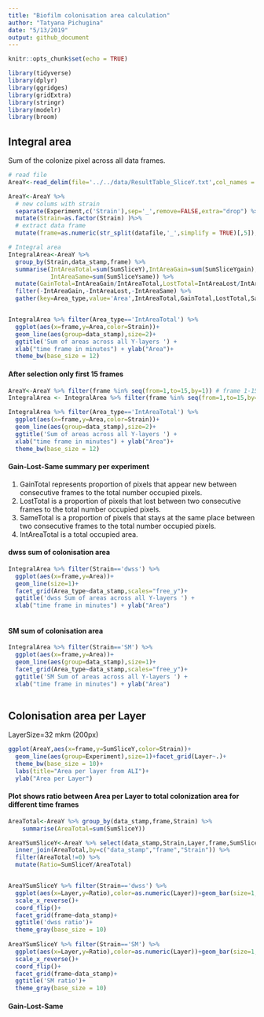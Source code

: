 ```yaml
---
title: "Biofilm colonisation area calculation"
author: "Tatyana Pichugina"
date: "5/13/2019"
output: github_document
---
```


```r
knitr::opts_chunk$set(echo = TRUE)

library(tidyverse)
library(dplyr)
library(ggridges)
library(gridExtra)
library(stringr)
library(modelr)
library(broom)
```


## Integral area
Sum of the colonize pixel across all data frames.


```r
# read file 
AreaY<-read_delim(file='../../data/ResultTable_SliceY.txt',col_names = TRUE,delim=',')

AreaY<-AreaY %>% 
  # new colums with strain
  separate(Experiment,c('Strain'),sep='_',remove=FALSE,extra="drop") %>%
  mutate(Strain=as.factor(Strain) )%>%
  # extract data frame
  mutate(frame=as.numeric(str_split(datafile,'_',simplify = TRUE)[,5]),data_stamp=as.numeric(str_split(datafile,'_',simplify = TRUE)[,3]))

# Integral area
IntegralArea<-AreaY %>%
  group_by(Strain,data_stamp,frame) %>%
  summarise(IntAreaTotal=sum(SumSliceY),IntAreaGain=sum(SumSliceYgain),IntAreaLost=sum(SumSliceYlost),
            IntAreaSame=sum(SumSliceYsame)) %>%
  mutate(GainTotal=IntAreaGain/IntAreaTotal,LostTotal=IntAreaLost/IntAreaTotal,SameTotal=IntAreaSame/IntAreaTotal) %>%
  filter(-IntAreaGain,-IntAreaLost,-IntAreaSame) %>%
  gather(key=Area_type,value='Area',IntAreaTotal,GainTotal,LostTotal,SameTotal,factor_key = TRUE) 


IntegralArea %>% filter(Area_type=='IntAreaTotal') %>% 
  ggplot(aes(x=frame,y=Area,color=Strain))+
  geom_line(aes(group=data_stamp),size=2)+
  ggtitle('Sum of areas across all Y-layers ') + 
  xlab("time frame in minutes") + ylab("Area")+
  theme_bw(base_size = 12)

```

#### After selection only first 15 frames
```r
AreaY<-AreaY %>% filter(frame %in% seq(from=1,to=15,by=1)) # frame 1-15
IntegralArea <- IntegralArea %>% filter(frame %in% seq(from=1,to=15,by=1)) # frame 1-15

IntegralArea %>% filter(Area_type=='IntAreaTotal') %>% 
  ggplot(aes(x=frame,y=Area,color=Strain))+
  geom_line(aes(group=data_stamp),size=2)+
  ggtitle('Sum of areas across all Y-layers ') + 
  xlab("time frame in minutes") + ylab("Area")+
  theme_bw(base_size = 12)
```

#### Gain-Lost-Same summary per experiment
1. GainTotal represents proportion of pixels that appear new between consecutive frames to the total number occupied pixels.
2. LostTotal is a proportion of pixels that lost between two consecutive frames to the total number occupied pixels.
3. SameTotal is a proportion of pixels that stays at the same place between two consecutive frames to the total number occupied pixels.
4. IntAreaTotal is a total occupied area.

#### dwss sum of colonisation area
```r
IntegralArea %>% filter(Strain=='dwss') %>%
  ggplot(aes(x=frame,y=Area))+
  geom_line(size=1)+
  facet_grid(Area_type~data_stamp,scales="free_y")+
  ggtitle('dwss Sum of areas across all Y-layers ') + 
  xlab("time frame in minutes") + ylab("Area")
 
```

#### SM sum of colonisation area 
```r
IntegralArea %>% filter(Strain=='SM') %>%
  ggplot(aes(x=frame,y=Area))+
  geom_line(aes(group=data_stamp),size=1)+
  facet_grid(Area_type~data_stamp,scales="free_y")+
  ggtitle('SM Sum of areas across all Y-layers ') + 
  xlab("time frame in minutes") + ylab("Area")
  
```


## Colonisation area per Layer 
LayerSize=32 mkm (200px)
```r
ggplot(AreaY,aes(x=frame,y=SumSliceY,color=Strain))+
  geom_line(aes(group=Experiment),size=1)+facet_grid(Layer~.)+
  theme_bw(base_size = 10)+
  labs(title="Area per layer from ALI")+
  ylab("Area per Layer")
```
#### Plot shows ratio  between Area per Layer to total colonization area for different time frames
```r
AreaTotal<-AreaY %>% group_by(data_stamp,frame,Strain) %>%
    summarise(AreaTotal=sum(SumSliceY))

AreaYSumSliceY<-AreaY %>% select(data_stamp,Strain,Layer,frame,SumSliceY) %>%
  inner_join(AreaTotal,by=c("data_stamp","frame","Strain")) %>% 
  filter(AreaTotal!=0) %>% 
  mutate(Ratio=SumSliceY/AreaTotal) 


AreaYSumSliceY %>% filter(Strain=='dwss') %>%
  ggplot(aes(x=Layer,y=Ratio),color=as.numeric(Layer))+geom_bar(size=1,stat="identity",fill="darkblue")+
  scale_x_reverse()+
  coord_flip()+
  facet_grid(frame~data_stamp)+
  ggtitle('dwss ratio')+
  theme_gray(base_size = 10)
  
AreaYSumSliceY %>% filter(Strain=='SM') %>%
  ggplot(aes(x=Layer,y=Ratio),color=as.numeric(Layer))+geom_bar(size=1,stat="identity",fill="darkblue")+
  scale_x_reverse()+
  coord_flip()+
  facet_grid(frame~data_stamp)+
  ggtitle('SM ratio')+
  theme_gray(base_size = 10)
```
#### Gain-Lost-Same



